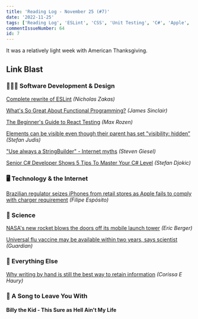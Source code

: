 ```yaml
---
title: 'Reading Log - November 25 (#7)'
date: '2022-11-25'
tags: ['Reading Log', 'ESLint', 'CSS', 'Unit Testing', 'C#', 'Apple', 'NASA', 'Artemis', 'Vaccines']
commentIssueNumber: 64
id: 7
---
```



It was a relatively light week with American Thanksgiving.

## Link Blast

### 👨🏼‍💻 Software Development & Design

[Complete rewrite of ESLint](https://github.com/eslint/eslint/discussions/16557) *(Nicholas Zakas)*

[What's So Great About Functional Programming?](https://jrsinclair.com/articles/2022/whats-so-great-about-functional-programming-anyway/) *(James Sinclair)*

[The Beginner's Guide to React Testing](https://maxrozen.com/beginners-guide-to-react-testing) *(Max Rozen)*

[Elements can be visible even though their parent has set "visibility: hidden”](https://www.stefanjudis.com/today-i-learned/elements-can-be-visible-even-though-their-parent-has-set-visibility-hidden/) *(Stefan Judis)*

["Use always a StringBuilder" - Internet myths](https://steven-giesel.com/blogPost/480539f1-98ab-45bc-ba24-9ccec65b459a) *(Steven Giesel)*

[Senior C# Developer Shows 5 Tips To Master Your C# Level](https://dev.to/bytehide/senior-c-developer-shows-how-to-master-your-c-level-1a0p) *(Stefan Djokic)*

### 🖥 Technology & the Internet

[Brazilian regulator seizes iPhones from retail stores as Apple fails to comply with charger requirement](https://9to5mac.com/2022/11/24/brazil-seizes-iphones-retail-stores-charger-requirement/) *(Filipe Espósito)*

### 🔬 Science

[NASA's new rocket blows the doors off its mobile launch tower](https://arstechnica.com/science/2022/11/nasas-new-rocket-blows-the-doors-off-its-mobile-launch-tower/) *(Eric Berger)*

[Universal flu vaccine may be available within two years, says scientist](https://www.theguardian.com/society/2022/nov/25/universal-flu-vaccine-may-be-available-within-two-years-says-scientist) *(Guardian)*

### 🎒 Everything Else

[Why writing by hand is still the best way to retain information](https://stackoverflow.blog/2022/11/23/why-writing-by-hand-is-still-the-best-way-to-retain-information/) *(Corissa E Haury)*

### 🎵 A Song to Leave You With

#### Billy the Kid - This Sure as Hell Ain't My Life

<YouTubeEmbed
    id="NforjFwQpOQ"
    title="Billy the Kid - This Sure as Hell Ain't My Life"
/>
